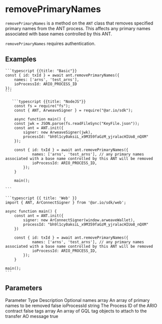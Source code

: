 
# removePrimaryNames

`removePrimaryNames` is a method on the `ANT` class that removes specified primary names from the ANT process. This affects any primary names associated with base names controlled by this ANT.

`removePrimaryNames` requires authentication.

## Examples

<CodeGroup title="removePrimaryNames">

    ```typescript {{title: "Basic"}}
    const { id: txId } = await ant.removePrimaryNames({
        names: ['arns', 'test_arns'],
        ioProcessId: ARIO_PROCESS_ID
    });
    ```

       ```typescript {{title: "NodeJS"}}
        const fs = require("fs");
        const { ANT, ArweaveSigner } = require("@ar.io/sdk");

        async function main() {
        const jwk = JSON.parse(fs.readFileSync("KeyFile.json"));
        const ant = ANT.init({
            signer: new ArweaveSigner(jwk),
            processId: "bh9l1cy0aksiL_x9M359faGzM_yjralacHIUo8_nQXM"
        });

        const { id: txId } = await ant.removePrimaryNames({
                names: ['arns', 'test_arns'], // any primary names associated with a base name controlled by this ANT will be removed
                ioProcessId: ARIO_PROCESS_ID,
            });
        }

        main();

    ```

    ```typescript {{ title: 'Web' }}
    import { ANT, ArConnectSigner } from '@ar.io/sdk/web';

    async function main() {
        const ant = ANT.init({
            signer: new ArConnectSigner(window.arweaveWallet),
            processId: "bh9l1cy0aksiL_x9M359faGzM_yjralacHIUo8_nQXM"
        })

        const { id: txId } = await ant.removePrimaryNames({
                names: ['arns', 'test_arns'], // any primary names associated with a base name controlled by this ANT will be removed
                ioProcessId: ARIO_PROCESS_ID,
            });
        }

    main();
    ```

</CodeGroup>

## Parameters

<Table>
  <Table.Head>
    <Table.Row>
      <Table.Header>Parameter</Table.Header>
      <Table.Header>Type</Table.Header>
      <Table.Header>Description</Table.Header>
      <Table.Header>Optional</Table.Header>
    </Table.Row>
  </Table.Head>
  <Table.Body>
    <Table.Row>
      <Table.Cell className="font-semibold">names</Table.Cell>
      <Table.Cell>array</Table.Cell>
      <Table.Cell>An array of primary names to be removed</Table.Cell>
      <Table.Cell>false</Table.Cell>
    </Table.Row>
    <Table.Row>
      <Table.Cell className="font-semibold">ioProcessId</Table.Cell>
      <Table.Cell>string</Table.Cell>
      <Table.Cell>The Process ID of the ARIO contract</Table.Cell>
      <Table.Cell>false</Table.Cell>
    </Table.Row>
    <Table.Row>
      <Table.Cell className="font-semibold">tags</Table.Cell>
      <Table.Cell>array</Table.Cell>
      <Table.Cell>
        An array of GQL tag objects to attach to the transfer AO message
      </Table.Cell>
      <Table.Cell>true</Table.Cell>
    </Table.Row>
  </Table.Body>
</Table>
